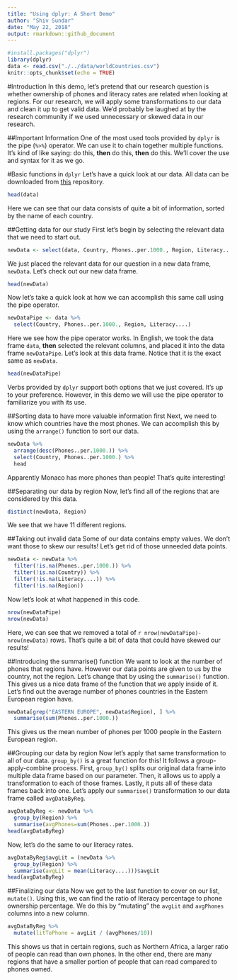 ```yaml
---
title: "Using dplyr: A Short Demo"
author: "Shiv Sundar"
date: "May 22, 2018"
output: rmarkdown::github_document
---
```


```r
#install.packages("dplyr")
library(dplyr)
data <- read.csv("./../data/worldCountries.csv")
knitr::opts_chunk$set(echo = TRUE)
```
#Introduction
In this demo, let's pretend that our research question is whether ownership of phones and literacy rates are related when looking at regions. For our research, we will apply some transformations to our data and clean it up to get valid data. We'd probably be laughed at by the research community if we used unnecessary or skewed data in our research.

##Important Information
One of the most used tools provided by `dplyr` is the pipe (`%>%`) operator. We can use it to chain together multiple functions. It's kind of like saying: do this, **then** do this, **then** do this. We'll cover the use and syntax for it as we go.

#Basic functions in `dplyr`
Let's have a quick look at our data. All data can be downloaded from [this](https://github.com/shiv-sundar/YotabitesRPackageDemos/tree/master/data) repository.

```r
head(data)
```

Here we can see that our data consists of quite a bit of information, sorted by the name of each country.

##Getting data for our study
First let's begin by selecting the relevant data that we need to start out.

```r
newData <- select(data, Country, Phones..per.1000., Region, Literacy....)
```

We just placed the relevant data for our question in a new data frame, `newData`. Let's check out our new data frame.

```r
head(newData)
```

Now let's take a quick look at how we can accomplish this same call using the pipe operator.

```r
newDataPipe <- data %>%
  select(Country, Phones..per.1000., Region, Literacy....)
```

Here we see how the pipe operator works. In English, we took the data frame `data`, **then** selected the relevant columns, and placed it into the data frame `newDataPipe`. Let's look at this data frame. Notice that it is the exact same as `newData`.

```r
head(newDataPipe)
```

Verbs provided by `dplyr` support both options that we just covered. It's up to your preference. However, in this demo we will use the pipe operator to familiarize you with its use.

##Sorting data to have more valuable information first
Next, we need to know which countries have the most phones. We can accomplish this by using the `arrange()` function to sort our data.

```r
newData %>%
  arrange(desc(Phones..per.1000.)) %>%
  select(Country, Phones..per.1000.) %>%
  head
```

Apparently Monaco has more phones than people! That's quite interesting!

##Separating our data by region
Now, let's find all of the regions that are considered by this data.

```r
distinct(newData, Region)
```

We see that we have 11 different regions.

##Taking out invalid data
Some of our data contains empty values. We don't want those to skew our results! Let's get rid of those unneeded data points. 

```r
newData <- newData %>%
  filter(!is.na(Phones..per.1000.)) %>%
  filter(!is.na(Country)) %>%
  filter(!is.na(Literacy....)) %>%
  filter(!is.na(Region))
```

Now let's look at what happened in this code. 

```r
nrow(newDataPipe)
nrow(newData)
```

Here, we can see that we removed a total of `r nrow(newDataPipe)-nrow(newData)` rows. That's quite a bit of data that could have skewed our results!

##Introducing the summarise() function
We want to look at the number of phones that regions have. However our data points are given to us by the country, not the region. Let's change that by using the `summarise()` function. This gives us a nice data frame of the function that we apply inside of it. Let's find out the average number of phones countries in the Eastern European region have.

```r
newData[grep("EASTERN EUROPE", newData$Region), ] %>%
  summarise(sum(Phones..per.1000.))
```

This gives us the mean number of phones per 1000 people in the Eastern European region.

##Grouping our data by region
Now let's apply that same transformation to all of our data. `group_by()` is a great function for this! It follows a group-apply-combine process. First, `group_by()` splits our original data frame into multiple data frame based on our parameter. Then, it allows us to apply a transformation to each of those frames. Lastly, it puts all of these data frames back into one. Let's apply our `summarise()` transformation to our data frame called `avgDataByReg`.

```r
avgDataByReg <- newData %>%
  group_by(Region) %>%
  summarise(avgPhones=sum(Phones..per.1000.))
head(avgDataByReg)
```

Now, let's do the same to our literacy rates. 

```r
avgDataByReg$avgLit = (newData %>%
  group_by(Region) %>%
  summarise(avgLit = mean(Literacy....)))$avgLit
head(avgDataByReg)
```

##Finalizing our data
Now we get to the last function to cover on our list, `mutate()`. Using this, we can find the ratio of literacy percentage to phone ownership percentage. We do this by "mutating" the `avgLit` and `avgPhones` columns into a new column. 

```r
avgDataByReg %>%
  mutate(litToPhone = avgLit / (avgPhones/10))
```

This shows us that in certain regions, such as Northern Africa, a larger ratio of people can read than own phones. In the other end, there are many regions that have a smaller portion of people that can read compared to phones owned.